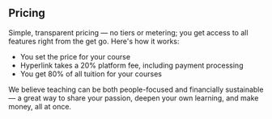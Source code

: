 
<Box>

## Pricing

Simple, transparent pricing — no tiers or metering; you get access to all features right from the get go. Here's how it works:

- You set the price for your course
- Hyperlink takes a 20% platform fee, including payment processing
- You get 80% of all tuition for your courses

We believe teaching can be both people-focused and financially sustainable — a great way to share your passion, deepen your own learning, and make money, all at once.

</Box>
